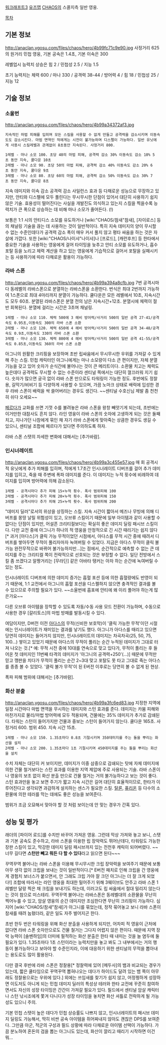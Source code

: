 [[워크래프트3]] [[유즈맵]] [[CHAOS]]의 스콜지측 일반 영웅. 

[[목차]]

== 기본 정보 ==

http://anaclan.ygosu.com/files/chaos/hero/4b99fc71c9e90.jpg
사정거리 625의 원거리 민첩 영웅, 기본 공속은 1.4초, 기본 이속은 300

레벨업시 능력치 상승은 힘 2 / 민첩성 2.5 / 지능 1.5

초기 능력치는 체력 600 / 마나 330 / 공격력 38-44 / 방어력 4 / 힘 18 / 민첩성 25 / 지능 12


== 기술 정보 == 

=== 소울번 ===
http://anaclan.ygosu.com/files/chaos/hero/4b99a34372af3.jpg 
 지속적인 마법 피해를 입히며 모든 스킬을 사용할 수 없게 만들고 공격력을 감소시키며 이동속도도 감소시킨다. 마법 면역인 적에게는 시전이 불가능하며 디스펠이 가능하다. 일반 유닛에게 사용시 스킬레벨과 관계없이 8초동안 지속된다. 사정거리 800. 

 1레벨 - 마나 소모 100. 초당 40의 마법 피해, 공격력 감소 30% 이동속도 감소 10% 5초 동안 지속, 쿨다운 10초 
 2레벨 - 마나 소모 90. 초당 50의 마법 피해, 공격력 감소 40% 이동속도 감소 20% 6초 동안 지속, 쿨다운 9초
 3레벨 - 마나 소모 80. 초당 60의 마법 피해, 공격력 감소 50% 이동속도 감소 30% 7초 동안 지속, 쿨다운 8초

지속 데미지와 이속 감소 공격력 감소 사일런스 효과 등 다채로운 성능으로 무장하고 있지만, 안티와 디스펠에 모두 풀린다는 무시무시한 단점이 있어서 대단히 사용하기 쉽지 않은 기술. 효용성이 떨어진다는 사실을 개발진도 의식하고 있는지 스킬을 찍을수록 능력치가 큰 폭으로 상승하는 데 비해 마나 소모가 줄어든다. (!)

보통은 1:1 시의 안티디스 소모를 유도하거나 [wiki:"CHAOS/참새"참새], [자이로스] 등의 채널링 기술을 끊는 데 사용하는 것이 일반적이다. 특히 지속 데미지의 양이 무시할 수 없는 수준인데다가 공격력 감소 폭이 매우 커서 풀지 않고 평타 싸움을 하는 것은 자살에 가깝다. 또한 [wiki:"CHAOS/나이샤"나이샤]나 [프로드], [캐런후프] 등 한타에서 중요한 기술을 사용하는 영웅에게 걸어 타이밍을 늦추고 안티 소모를 유도하거나, 흡수 포탈 등을 노리고 체력 계산을 하고 있는 영웅에게 기습적으로 걸어서 포탈을 실패시키는 등 사용하기에 따라 다채로운 활용이 가능하다.


=== 라바 스폰 ===
http://anaclan.ygosu.com/files/chaos/hero/4b99a394a8cfb.jpg
7번 공격시마다 동레벨의 라바스폰으로 분열하는 라바스폰을 소환한다. 번식은 최대 2번까지 가능하여 1스폰으로 최대 4마리까지 분열이 가능하다. 
쿨다운은 모든 레벨에서 10초, 지속시간도 모두 60초. 분열된 라바스폰은 분열 전의 남은 지속시간+12초. 분열시에 체력이 절반 회복된다. 분열에 걸리는 시간은 3초며 채널링.  
 
 1레벨 - 마나 소모 110. 체력 500에 3 헤비 방어력/사거리 500의 일반 공격 27-41/공격속도 0.95초,이동속도 300의 라바 스폰 소환
 2레벨 - 마나 소모 120. 체력 650에 4 헤비 방어력/사거리 500의 일반 공격 34-48/공격속도 0.9초,이동속도 330의 라바 스폰 소환
 3레벨 - 마나 소모 130. 체력 800에 4 헤비 방어력/사거리 500의 일반 공격 41-55/공격속도 0.85초,이동속도 360의 라바 스폰 소환

아그니의 원활한 크리핑을 보장하며 초반 립싸움에서 무시무시한 우위를 가져갈 수 있게 해 주는 스킬. 민첩 캐릭터인 아그니에게는 마나 소모량이 다소 큰 편이지만, 자체 분열 기능을 갖고 있어 숫자가 순식간에 불어나는 것이 큰 메리트이다. 소환물 치고는 체력도 높은데다 공격력도 무시할 수 없는 수준이라 센티널 쪽에서는 대단히 껄끄러워 지기 쉽다. 숫자가 많으면 궁극 없이 라바 스폰 만으로도 타워링이 가능한 정도. 후반에도 정찰용, 길막기/비비기 등 다양하게 사용할 수 있으며, 가끔 노마크 상태로 배럭에 입성한 경우 라바 스폰이 배럭을 싹 쓸어버리는 경우도 생긴다. ~~센티널 수호신님 제발 좀 천천히 쉬다 오세요~~

[[페르다]]가 교화를 쓰면 기껏 수를 불려놓은 라바 스폰을 왕창 빼앗기게 되는데, 초반에는 이거만한 대참사도 흔치 않다. 라인 영웅이 라바 스폰의 숫자에 고생하게 되는 것은 둘째 치고, 지나가던 나참에게 묶인 채 자기 라바 스폰에게 맞아죽는 상큼한 경우도 생길 수 있으니, 센티널 조합에 페르다가 있다면 주의하도록 하자.

라바 스폰 스탯의 자세한 변화에 대해서는 [추가바람].


=== 인시너레이트 ===
http://anaclan.ygosu.com/files/chaos/hero/4b99a3c455e57.jpg
매 회 공격시 적 유닛에게 추가 피해를 입히며, 적에게 1.7초간 인시너레이트 디버프를 걸어 추가 데미지를 입히고, 죽을 때 주변에 폭파 데미지를 준다. 이 데미지는 누적 횟수에 비례하여 데미지를 입히며 방어력에 의해 감소된다. 

 1레벨 - 공격시마다 추가 피해 15×누적 횟수. 폭사 범위피해 100
 2레벨 - 공격시마다 추가 피해 20×누적 횟수. 폭사 범위피해 150
 3레벨 - 공격시마다 추가 피해 25×누적 횟수. 폭사 범위피해 200

"데미지 딜러"로서의 위상을 상징하는 스킬. 지속 시간이 짧아서 메즈나 무빙에 의해 디버프를 몽땅 날릴 위험성이 있고, 오브류 스킬이기 때문에 일부 아이템과 같이 사용할 수 없다는 단점이 있지만, 어설픈 크리티컬보다는 확실히 좋은 데미지 딜링 패시브 스킬이다. 다만 교전 중에 아그니가 하나의 적 영웅을 안정적으로 긴 시간 때리기는 쉽지 않다[* 과거 [아다스]가 클릭 가능 무적이었던 시점에서, 아다스를 무적 시간 중에 때려서 디버프를 쌓아두면 무적이 풀리자마자 녹여버릴 수 있었다. 지금은 아다스 무적이 클릭 불가능 완전무적으로 바뀌어 불가능하지만...]는 점에서, 순간적으로 예측할 수 없는 큰 데미지를 주는 크리티컬 쪽이 전략적으로 선호되는 것은 부정할 수 없다. 일단 전방에서 스킬 좀 쓰겠다고 알짱거리는 [무라딘] 같은 아바타 탱커는 아차 하는 순간에 녹여버릴 수 있는 정도.

인시너레이트 디버프에 의한 데미지 증가는 흡혈 포션 등에 의한 흡혈량에도 반영이 되기 때문에, 1:1 교전에서 아그니의 흡혈 포션을 디스펠하지 않으면 충격적인 결과를 볼 수 있으므로 주의할 필요가 있다. ~~소울번에 흡포에 안티에 왜 이리 풀어야 하는게 많은가요~~

다른 오브류 아이템을 장착할 수 있도록 자동/수동 사용 모드 전환이 가능하며, 수동으로 사용한 경우 [갈리토스]의 마법 방패를 발동시킬 수 있다. 

여담이지만, D버전 이전 [[아다스]]의 무적(신비한 보호막)이 '클릭 가능한 무적'이던 시절에는 인시너레이트가 재미있는 결과를 낳기도 했다. 아그니가 아다스를 때리고 있으면 당연히 데미지는 들어가지 않지만, 인시너레이트의 데미지는 차곡차곡(25, 50, 75, 100...) 쌓이고 있었기 때문에 아다스의 무적이 풀리는 순간 누적된 데미지가 그대로 터져 나오는 것.[* 예: 무적 시전 중에 10대를 연속으로 맞고 있다가, 무적이 풀리는 후 들어온 첫 데미지인 11번째 타격의 데미지가 '아그니의 공격력+250'(...)] 때문에 무적만 믿고 깽판을 치다가 무적이 풀리는 순간 2~3대 맞고 포탈도 못 타고 그대로 죽는 아다스를 종종 볼 수 있었다. 
'클릭 불가 무적'이 된 E버전 이후로는 당연히 볼 수 없게 된 현상.

폭파 피해 범위에 대해서는 [추가바람].

=== 화산 분출 ===
http://anaclan.ygosu.com/files/chaos/hero/4b99a3fc6ed83.jpg
지정한 지역에 일정 시간마다 마법 면역을 무시하는 데미지와 스턴 효과를 준다. 데미지는 카붐 피해와 마찬가지로 물리/마법 방어력에 모두 적용되며, 건물에는 35% 데미지가 추가로 감쇄된다. 타워는 스턴이 들어가지만 건물과 중보는 스턴이 들어가지 않는다. 쿨다운 165초. 사정거리 600. 범위 450. 지속 시간 15초.
 
 1레벨 - 마나 소모 150. 1.35초마다 0.8초 기절시키며 350데미지를 주는 돌을 뿌리는 화산을 설치
 2레벨 - 마나 소모 200. 1.35초마다 1초 기절시키며 450데미지를 주는 돌을 뿌리는 화산을 설치

수치 자체는 대단히 커 보이지만, 데미지가 이중 삼중으로 감쇄되는 탓에 자체 데미지에 의한 건물 철거보다는 스턴 효과를 이용한 지역 제압에 주로 사용되는 기술. 라바 스폰이나 영웅의 보조 없이 화산 분출 만으로 건물 철거는 거의 불가능하다고 보는 것이 좋다. 스턴 효과만을 놓고 보면 주기가 짧고 지속 시간은 길어 대단히 효율적이므로, 한타가 이루어진다고 생각되면 과감하게 설치하는 센스가 필요한 스킬. [[탈론]], [[퓨리온]] 등 다수의 소환물에 의한 테러를 막는 데에도 좋은 성능을 보여준다.

범위가 조금 오묘해서 맞아야 할 것 처럼 보이는데 안 맞는 경우가 간혹 있다.


== 성능 및 평가 == 

래더의 [파이어 로드]를 수치만 바꾸어 가져온 영웅. 그런데 막상 가져와 놓고 보니, 스탯과 기본 공속도 준수하고, 라바 스폰을 이용한 립 장악력도 뛰어난데다, 타워링도 가능한 장판 스킬이 있고, 막강한 데미지 딜링 패시브까지 있는 전천후 캐릭이 되어버렸다. ~~너무 길다면 '''스턴만 빼고 뭐든 다 할 수 있다'''라고 읽으면 된다~~~

꾸역꾸역 불어나는 라바 스폰을 이용해 무시무시한 크립 장악력을 보여주기 때문에 보통 아무 생각 없이 크립을 보내는 것이 일반적이다.[* E버전 패치로 인해 크립을 간 영웅에게 경험치 보너스가 붙으면서, 안 그래도 크립 가야 잘 크던 아그니는 더 잘 크게 되었다!] 조합에 따라서는 라인 영웅을 최대한 밀어주기 위해 3웨이브도 안주고 라바 스폰 1레벨만 달랑 찍은 채 크립을 보내기도 하는데, 이러고도 립 싸움에서 절대 밀리지 않는다는 것이 참으로 미스테리. 꾸역꾸역 불어나는 라바스폰은 동레벨대의 소환물을 무난히 찍어누를 수 있고, 암살 영웅의 순간 데미지만 조심한다면 무난히 크리핑이 가능하다. 심지어 [wiki:"CHAOS/참새"참새]가 아그니를 묶었는데, 정작 묶어놓고 보니 라바 스폰이 참새를 때려 눕혔더라, 같은 일도 자주 벌어지곤 한다.

초반 한두 번은 타워링을 위해 화산 분출을 사용하게 되지만, 어차피 적 영웅이 근처에 없다면 라바 스폰 숫자만으로도 건물 철거는 그다지 어렵지 않은 편이다. 때문에 지역 장악 능력이 [솔벤하임]의 더미에 필적하는 화산 분출은 한타 때 내미는 것을 늘 염두에 둘 필요가 있다. 1.35초마다 1초 스턴이라는 능력치만을 놓고 봐도 그 내부에서는 거의 행동이 불가능하다고 보아야 할 수준인지라, 이에 대응하기 위한 센티널의 무적을 뽑아내는 용도로도 많이 활용된다.

다만 결국 후반에 라바 스폰은 정찰용[* 정찰력에 있어 [메두사]의 뱀과 비교되는 경우가 있는데, 짧은 쿨타임으로 꾸역꾸역 뽑혀나오는 데다가 하이드도 달려 있는 뱀 쪽이 아무래도 정찰용으로는 우위에 있다.] 외에는 쓰임새를 찾기가 쉽지 않고, 어정쩡하게 성장하면 이도저도 아니게 되는 민첩 데미지 딜러의 특성상 테러와 한타 교전에 꾸준히 참여하면서도 자신의 성장 타이밍은 간간이 가져갈 필요가 있다. 필드에서 센티널 암살 캐릭터나 스턴 낚시조에게 쫓겨 다니다가 성장 타이밍을 놓치면 화산 셔틀로 전락하게 될 가능성도 있으니 주의. 

기본 민첩 스탯이 높은 데다가 민첩 상승률도 나쁘지 않고, 인시너레이트의 패시브 데미지 딜링도 가능해서, 딱히 비싼 공속 아이템을 쥐어짜내지 않아도 괜찮은 DPS를 보여준다. 그만큼 아군, 적군의 구성과 필드 상황에 따라 다채로운 아이템 선택이 가능하다. 가끔 분노하여 혼돈의 검을 뽑는 아그니도 있는데, 화산이 깔리고 때리기 시작하면 이건 뭐...
